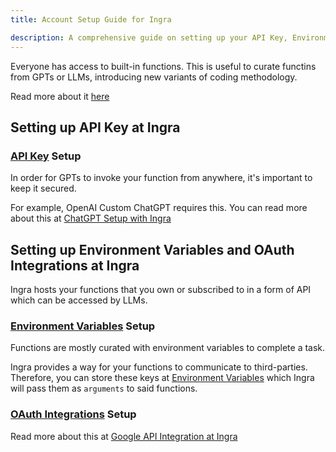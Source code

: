 ```yaml
---
title: Account Setup Guide for Ingra

description: A comprehensive guide on setting up your API Key, Environment Variables, and OAuth Integrations in Ingra. Learn how to secure function invocation and configure your account for seamless integration with GPTs and LLMs.
---
```


<Note title="Good to know about built-in" type="info">
  Everyone has access to built-in functions. This is useful to curate functins from GPTs or LLMs, introducing new variants of coding methodology.
  
  Read more about it [here](/docs/features/builtin-functions)
</Note>

## Setting up API Key at Ingra

### [API Key]({CONST.HUBS_APIKEY_SETUP_URL}) Setup

In order for GPTs to invoke your function from anywhere, it's important to keep it secured.

For example, OpenAI Custom ChatGPT requires this. You can read more about this at [ChatGPT Setup with Ingra](/docs/getting-started/quick-start-guide/chatgpt-setup)

## Setting up Environment Variables and OAuth Integrations at Ingra

Ingra hosts your functions that you own or subscribed to in a form of API which can be accessed by LLMs.


### [Environment Variables]({CONST.HUBS_APP_URL}{CONST.APP_SETTINGS_ENV_VARS_URI}) Setup

Functions are mostly curated with environment variables to complete a task.

Ingra provides a way for your functions to communicate to third-parties. Therefore, you can store these keys at [Environment Variables]({CONST.HUBS_APP_URL}{CONST.APP_SETTINGS_ENV_VARS_URI}) which Ingra will pass them as `arguments` to said functions.

### [OAuth Integrations]({CONST.HUBS_APP_URL}{CONST.APP_SETTINGS_INTEGRATIONS_URI}) Setup

Read more about this at [Google API Integration at Ingra](/docs/getting-started/integrations/google-api-integration)